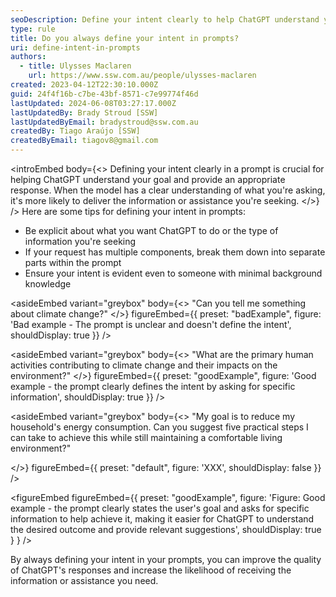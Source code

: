 ```yaml
---
seoDescription: Define your intent clearly to help ChatGPT understand your goal and provide accurate responses.
type: rule
title: Do you always define your intent in prompts?
uri: define-intent-in-prompts
authors:
  - title: Ulysses Maclaren
    url: https://www.ssw.com.au/people/ulysses-maclaren
created: 2023-04-12T22:30:10.000Z
guid: 24f4f16b-c7be-43bf-8571-c7e99774f46d
lastUpdated: 2024-06-08T03:27:17.000Z
lastUpdatedBy: Brady Stroud [SSW]
lastUpdatedByEmail: bradystroud@ssw.com.au
createdBy: Tiago Araújo [SSW]
createdByEmail: tiagov8@gmail.com
---
```


<introEmbed
  body={<>
Defining your intent clearly in a prompt is crucial for helping ChatGPT understand your goal and provide an appropriate response. When the model has a clear understanding of what you're asking, it's more likely to deliver the information or assistance you're seeking.
  </>}
/>
Here are some tips for defining your intent in prompts:

- Be explicit about what you want ChatGPT to do or the type of information you're seeking
- If your request has multiple components, break them down into separate parts within the prompt
- Ensure your intent is evident even to someone with minimal background knowledge

<asideEmbed
  variant="greybox"
  body={<>
    "Can you tell me something about climate change?"
  </>}
  figureEmbed={{
    preset: "badExample",
    figure: 'Bad example - The prompt is unclear and doesn\'t define the intent',
    shouldDisplay: true
  }}
/>

<asideEmbed
  variant="greybox"
  body={<>
    "What are the primary human activities contributing to climate change and their impacts on the environment?"
  </>}
  figureEmbed={{
    preset: "goodExample",
    figure: 'Good example - the prompt clearly defines the intent by asking for specific information',
    shouldDisplay: true
  }}
/>

<asideEmbed
  variant="greybox"
  body={<>
    "My goal is to reduce my household's energy consumption. Can you suggest five practical steps I can take to achieve this while still maintaining a comfortable living environment?"

  </>}
  figureEmbed={{
    preset: "default",
    figure: 'XXX',
    shouldDisplay: false
  }}
/>

<figureEmbed figureEmbed={{
  preset: "goodExample",
  figure: 'Figure: Good example - the prompt clearly states the user\'s goal and asks for specific information to help achieve it, making it easier for ChatGPT to understand the desired outcome and provide relevant suggestions',
  shouldDisplay: true
} } />


By always defining your intent in your prompts, you can improve the quality of ChatGPT's responses and increase the likelihood of receiving the information or assistance you need.
